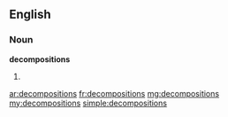 ==English==

===Noun===
'''decompositions'''

# {{plural of|decomposition}}

[[ar:decompositions]]
[[fr:decompositions]]
[[mg:decompositions]]
[[my:decompositions]]
[[simple:decompositions]]
